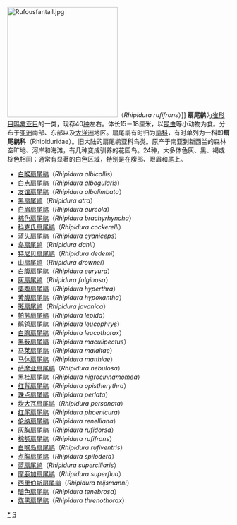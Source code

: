 {{Automatic Taxobox
| taxon = Rhipidura
| authority = [[托马斯·霍斯菲尔德|Horsfield]]和Vigors，1827
| name = 扇尾鹟属
| status             = LC
| status_system      = IUCN3.1
| image = Grey fantail3444.jpg
}}
[[File:Rufousfantail.jpg|250px]]（''Rhipidura rufifrons''）]]
'''扇尾鹟'''为[[雀形目|雀形目]][[鸣禽亚目|鸣禽亚目]]的一类，现存40[[种|种]]左右。体长15－18厘米，以[[昆虫|昆虫]]等小动物为食。分布于[[亚洲|亚洲]]南部、东部以及[[大洋洲|大洋洲]]地区。扇尾鹟有时归为[[鹟科|鹟科]]，有时单列为一科即'''扇尾鹟科'''（Rhipiduridae）。旧大陆的扇尾鹟亚科鸟类。原产于南亚到新西兰的森林空旷地、河岸和海滩，有几种变成驯养的花园鸟。24种，大多体色灰、黑、褐或棕色相间；通常有显著的白色区域，特别是在腹部、眼眉和尾上。

* [[白喉扇尾鹟|白喉扇尾鹟]]（''Rhipidura albicollis''）		
* [[白点扇尾鹟|白点扇尾鹟]]（''Rhipidura albogularis''）		
* [[友谊扇尾鹟|友谊扇尾鹟]]（''Rhipidura albolimbata''）		
* [[黑扇尾鹟|黑扇尾鹟]]（''Rhipidura atra''）		
* [[白眉扇尾鹟|白眉扇尾鹟]]（''Rhipidura aureola''）		
* [[棕色扇尾鹟|棕色扇尾鹟]]（''Rhipidura brachyrhyncha''）		
* [[科克氏扇尾鹟|科克氏扇尾鹟]]（''Rhipidura cockerelli''）		
* [[蓝头扇尾鹟|蓝头扇尾鹟]]（''Rhipidura cyaniceps''）		
* [[岛扇尾鹟|岛扇尾鹟]]（''Rhipidura dahli''）		
* [[特尼贝扇尾鹟|特尼贝扇尾鹟]]（''Rhipidura dedemi''）		
* [[山扇尾鹟|山扇尾鹟]]（''Rhipidura drownei''）		
* [[白腹扇尾鹟|白腹扇尾鹟]]（''Rhipidura euryura''）		
* [[灰扇尾鹟|灰扇尾鹟]]（''Rhipidura fulginosa''）		
* [[栗腹扇尾鹟|栗腹扇尾鹟]]（''Rhipidura hyperthra''）		
* [[黄腹扇尾鹟|黄腹扇尾鹟]]（''Rhipidura hypoxantha''）	
* [[斑扇尾鹟|斑扇尾鹟]]（''Rhipidura javanica''）		
* [[帕劳扇尾鹟|帕劳扇尾鹟]]（''Rhipidura lepida''）		
* [[鹡鸰扇尾鹟|鹡鸰扇尾鹟]]（''Rhipidura leucophrys''）		
* [[白胸扇尾鹟|白胸扇尾鹟]]（''Rhipidura leucothorax''）		
* [[黑薮扇尾鹟|黑薮扇尾鹟]]（''Rhipidura maculipectus''）
* [[马莱扇尾鹟|马莱扇尾鹟]]（''Rhipidura malaitae''）		
* [[马休扇尾鹟|马休扇尾鹟]]（''Rhipidura matthiae''）		
* [[萨摩亚扇尾鹟|萨摩亚扇尾鹟]]（''Rhipidura nebulosa''）	
* [[黑桂扇尾鹟|黑桂扇尾鹟]]（''Rhipidura nigrocinnamomea''）		
* [[红背扇尾鹟|红背扇尾鹟]]（''Rhipidura opistherythra''）		
* [[珠点扇尾鹟|珠点扇尾鹟]]（''Rhipidura perlata''）		
* [[坎大瓦扇尾鹟|坎大瓦扇尾鹟]]（''Rhipidura personata''）		
* [[红尾扇尾鹟|红尾扇尾鹟]]（''Rhipidura phoenicura''）	
* [[伦纳扇尾鹟|伦纳扇尾鹟]]（''Rhipidura renelliana''）	
* [[灰胸扇尾鹟|灰胸扇尾鹟]]（''Rhipidura rufidorsa''）		
* [[棕额扇尾鹟|棕额扇尾鹟]]（''Rhipidura rufifrons''）		
* [[白喉岛扇尾鹟|白喉岛扇尾鹟]]（''Rhipidura rufiventris''）		
* [[点胸扇尾鹟|点胸扇尾鹟]]（''Rhipidura spilodera''）		
* [[蓝扇尾鹟|蓝扇尾鹟]]（''Rhipidura superciliaris''）		
* [[摩鹿加扇尾鹟|摩鹿加扇尾鹟]]（''Rhipidura superflua''）		
* [[西里伯斯扇尾鹟|西里伯斯扇尾鹟]]（''Rhipidura teijsmanni''）		
* [[暗色扇尾鹟|暗色扇尾鹟]]（''Rhipidura tenebrosa''）		
* [[煤黑扇尾鹟|煤黑扇尾鹟]]（''Rhipidura threnothorax''）
{{Taxonbar}}
[[Category:扇尾鹟科|*]]
[[Category:_1827年描述的分类群|S]]